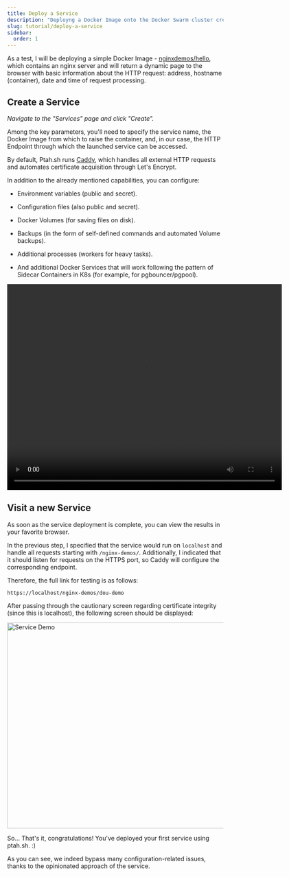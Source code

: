 ```yaml
---
title: Deploy a Service
description: "Deployng a Docker Image onto the Docker Swarm cluster created with Ptah"
slug: tutorial/deploy-a-service
sidebar:
  order: 1
---
```


As a test, I will be deploying a simple Docker Image - <a href="https://hub.docker.com/r/nginxdemos/hello/" rel="nofollow" target="_blank">nginxdemos/hello</a>, which contains an nginx server and will return a dynamic page to the browser with basic information about the HTTP request: address, hostname (container), date and time of request processing.

## Create a Service

_Navigate to the "Services" page and click "Create"._

Among the key parameters, you'll need to specify the service name, the Docker Image from which to raise the container, and, in our case, the HTTP Endpoint through which the launched service can be accessed.

By default, Ptah.sh runs <a href="https://caddyserver.com/" rel="nofollow" target="_blank">Caddy</a>, which handles all external HTTP requests and automates certificate acquisition through Let's Encrypt.

In addition to the already mentioned capabilities, you can configure:

- Environment variables (public and secret).

- Configuration files (also public and secret).

- Docker Volumes (for saving files on disk).

- Backups (in the form of self-defined commands and automated Volume backups).

- Additional processes (workers for heavy tasks).

- And additional Docker Services that will work following the pattern of Sidecar Containers in K8s (for example, for pgbouncer/pgpool).

<video width="640" height="480" controls>
  <source src="/tutorial/create-service.mp4" type="video/mp4" />
</video>

## Visit a new Service

As soon as the service deployment is complete, you can view the results in your favorite browser.

In the previous step, I specified that the service would run on `localhost` and handle all requests starting with `/nginx-demos/`. Additionally, I indicated that it should listen for requests on the HTTPS port, so Caddy will configure the corresponding endpoint.

Therefore, the full link for testing is as follows:

`https://localhost/nginx-demos/dou-demo`

After passing through the cautionary screen regarding certificate integrity (since this is localhost), the following screen should be displayed:

<img src="/tutorial/deployment-complete.png" width="600" height="480" alt="Service Demo" />

So... That's it, congratulations! You've deployed your first service using ptah.sh. :)

As you can see, we indeed bypass many configuration-related issues, thanks to the opinionated approach of the service.
